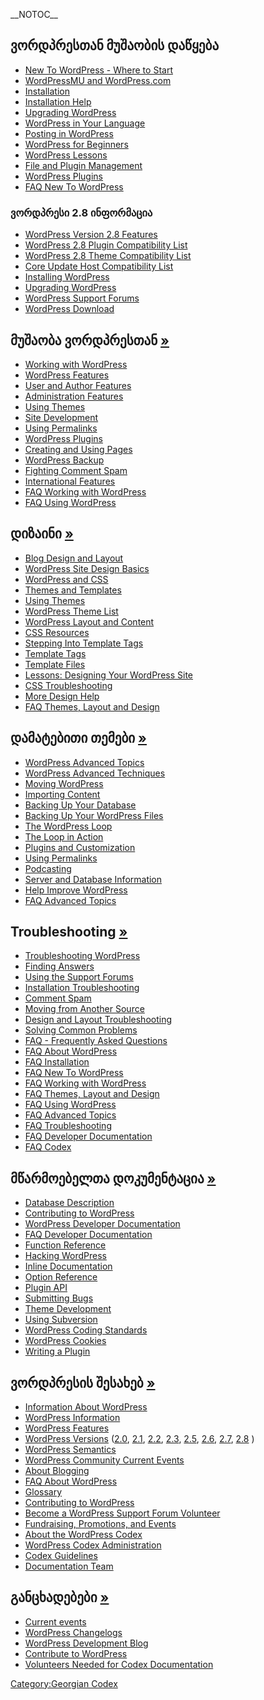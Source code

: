 {{Languages|
{{en}}
{{ar}}
{{bg}}
{{cs}}
{{de}}
{{es}}
{{fi}}
{{fr}}
{{he}}
{{hu}}
{{id}}
{{it}}
{{ja/top}}
{{ka}}
{{ko}}
{{lo}}
{{mya}}
{{nl}}
{{pl}}
{{pt}}
{{pt-br}} 
{{ru}}
{{ro}}
{{sk}}
{{sl}}
{{sq}}
{{sv}}
{{th}}
{{tr}}
{{vi}}
{{zh-cn| WordPress 官方中文文档}}
{{zh-tw}}
}}
__NOTOC__
<!--GETTING STARTED WITH WORDPRESS-->
==ვორდპრესთან მუშაობის დაწყება==

* [[New To WordPress - Where to Start]]
* [[WordPressMU|WordPressMU and WordPress.com]]
* [[Getting Started with WordPress#Installation|Installation]]
* [[Getting Started with WordPress#Installation Troubleshooting and Help|Installation Help]]
* [[Upgrading WordPress]]
* [[WordPress in Your Language]]
* [[Getting_Started_with_WordPress#Posting_in_WordPress|Posting in WordPress]]
* [[Getting_Started_with_WordPress#WordPress_for_Beginners|WordPress for Beginners]]
* [[WordPress Lessons]]
* [[Getting_Started_with_WordPress#File_and_Plugin_Management|File and Plugin Management]]
* [[Plugins|WordPress Plugins]]
* [[FAQ New To WordPress|FAQ New To WordPress]]

<!--WordPress 2.8 Information-->
===ვორდპრესი 2.8 ინფორმაცია===

* [[Version_2.8|WordPress Version 2.8 Features]]
* [[Plugins/Plugin_Compatibility/2.8|WordPress 2.8 Plugin Compatibility List]]
* [[Themes/Theme_Compatibility/2.8|WordPress 2.8 Theme Compatibility List]]
* [[Core_Update_Host_Compatibility|Core Update Host Compatibility List]]
* [[Installing WordPress]]
* [[Upgrading WordPress]]
* [http://wordpress.org/support/ WordPress Support Forums]
* [http://www.wordpress.org/download/ WordPress Download]
<!--commenting out WordPress 2.7 Information for now
===ვორდპრესი 2.7 ინფორმაცია===

* [[Version_2.7|WordPress Version 2.7 Features]]
* [[Plugins/Plugin_Compatibility/2.7|WordPress 2.7 Plugin Compatibility List]]
* [[Themes/Theme_Compatibility/2.7|WordPress 2.7 Theme Compatibility List]]
* [[Core_Update_Host_Compatibility|Core Update Host Compatibility List]]
* [[Migrating Plugins and Themes to 2.7]]
* [[Installing WordPress]]
* [[Upgrading WordPress]]
* [http://wordpress.org/support/ WordPress Support Forums]
* [http://www.wordpress.org/download/ WordPress Download]-->

<!--WORKING WITH WORDPRESS-->

==მუშაობა ვორდპრესთან [[Working with WordPress|&raquo;]]==

* [[Working with WordPress]]
* [[Working_with_WordPress#WordPress_Features|WordPress Features]]
* [[Working_with_WordPress#User_and_Author_Features|User and Author Features]]
* [[Working_with_WordPress#Administration_Features|Administration Features]]
* [[Using Themes]]
* [[Working_with_WordPress#Site_Development|Site Development]]
* [[Using Permalinks]]
* [[Plugins|WordPress Plugins]]
* [[Pages|Creating and Using Pages]]
* [[WordPress Backups|WordPress Backup]]
* [[Working_with_WordPress#Fighting_Comment_Spam|Fighting Comment Spam]]
* [[Working_with_WordPress#International_Features|International Features]]
* [[FAQ Working with WordPress|FAQ Working with WordPress]]
* [[FAQ Using WordPress|FAQ Using WordPress]]

<!--BLOG DESIGN AND LAYOUT-->
==დიზაინი [[Blog Design and Layout|&raquo;]]==

* [[Blog Design and Layout]]
* [[Blog_Design_and_Layout#Basics_of_WordPress_Site_Design|WordPress Site Design Basics]]
* [[Blog_Design_and_Layout#WordPress_and_CSS|WordPress and CSS]]
* [[Blog_Design_and_Layout#Themes_and_Templates|Themes and Templates]]
* [[Using Themes]]
* [[Using_Themes/Theme_List|WordPress Theme List]]
* [[Blog_Design_and_Layout#WordPress_Layout_and_Content|WordPress Layout and Content]]
* [[CSS#CSS_Resources|CSS Resources]]
* [[Stepping Into Template Tags]]
* [[Template Tags]]
* [[Templates|Template Files]]
* [[WordPress_Lessons#Designing_Your_WordPress_Site|Lessons: Designing Your WordPress Site]]
* [[Blog_Design_and_Layout#CSS_Troubleshooting|CSS Troubleshooting]]
* [[Blog_Design_and_Layout#Frequently_Requested_Design_Help|More Design Help]]
* [[FAQ Layout and Design|FAQ Themes, Layout and Design]]

<!--ADVANCED TOPICS-->

==დამატებითი თემები [[Advanced Topics|&raquo;]]==

* [[Advanced Topics|WordPress Advanced Topics]]
* [[Advanced_Topics#WordPress_Advanced_Techniques|WordPress Advanced Techniques]]
* [[Moving WordPress]]
* [[Importing Content]]
* [[Backing Up Your Database]]
* [[Backing Up Your WordPress Files]]
* [[The_Loop|The WordPress Loop]]
* [[The Loop in Action]]
* [[Advanced_Topics#WordPress_Plugins_and_Customization|Plugins and Customization]]
* [[Using Permalinks]]
* [[Podcasting]]
* [[Advanced_Topics#Server_and_Database_Information|Server and Database Information]]
* [[Advanced_Topics#Help_Improve_WordPress|Help Improve WordPress]]
* [[FAQ Advanced Topics|FAQ Advanced Topics]]

<!--TROUBLESHOOTING-->

==Troubleshooting [[Troubleshooting|&raquo;]]==

* [[Troubleshooting|Troubleshooting WordPress]]
* [[Troubleshooting#Finding_Answers|Finding Answers]]
* [[Using the Support Forums]]
* [[Troubleshooting#Installation_Problems|Installation Troubleshooting]]
* [[Troubleshooting#Comment_Spam|Comment Spam]]
* [[Troubleshooting#Installation_Problems|Moving from Another Source]]
* [[Troubleshooting#Design_and_Layout_Troubleshooting|Design and Layout Troubleshooting]]
* [[Troubleshooting#Solving_Common_Problems|Solving Common Problems]]
* [[FAQ|FAQ - Frequently Asked Questions]]
* [[FAQ About WordPress|FAQ About WordPress]]
* [[FAQ Installation|FAQ Installation]]  
* [[FAQ New To WordPress|FAQ New To WordPress]] 
* [[FAQ Working with WordPress|FAQ Working with WordPress]] 
* [[FAQ Layout and Design|FAQ Themes, Layout and Design]] 
* [[FAQ Using WordPress|FAQ Using WordPress]]
* [[FAQ Advanced Topics|FAQ Advanced Topics]]
* [[FAQ Troubleshooting|FAQ Troubleshooting]]
* [[FAQ Developer Documentation|FAQ Developer Documentation]] 
* [[FAQ Codex|FAQ Codex]]

<!--DEVELOPER DOCUMENTATION-->
==მწარმოებელთა დოკუმენტაცია [[Developer Documentation|&raquo;]]==

* [[Database Description]]
* [[Contributing_to_WordPress#Development_and_Testing|Contributing to WordPress]]
* [[Developer Documentation|WordPress Developer Documentation]]
* [[FAQ Developer Documentation]] 
* [[Function Reference]]
* [[Hacking WordPress]]
* [[Inline Documentation]]
* [[Option Reference]]
* [[Plugin API]]
* [[Submitting Bugs]]
* [[Theme Development]]
* [http://wordpress.org/download/svn/ Using Subversion]
* [[WordPress Coding Standards]] 
* [[WordPress Cookies]] 
* [[Writing a Plugin]]

<!--ABOUT WORDPRESS-->

==ვორდპრესის შესახებ [[About WordPress|&raquo;]]==

* [[About WordPress|Information About WordPress]]
* [[About WordPress#About_WordPress|WordPress Information]]
* [[WordPress Features]]
* [[WordPress Versions]] ([[Version_2.0|2.0]], [[Version_2.1|2.1]], [[Version_2.2|2.2]], [[Version_2.3|2.3]], [[Version_2.5|2.5]], [[Version_2.6|2.6]], [[Version_2.7|2.7]], [[Version_2.8|2.8]]  )
* [[WordPress Semantics]]
* [[Current_events|WordPress Community Current Events]]
* [[About WordPress#About_Blogging|About Blogging]]
* [[FAQ About WordPress|FAQ About WordPress]]
* [[Glossary]]
* [[Contributing to WordPress]]
* [[Support_Forum_Volunteers|Become a WordPress Support Forum Volunteer]]
* [[Fundraising and Promotions|Fundraising, Promotions, and Events]]
* [[Codex:About|About the WordPress Codex]]
* [[About WordPress#Codex_Administration|WordPress Codex Administration]]
* [[Codex:Guidelines|Codex Guidelines]]
* [[Documentation team|Documentation Team]]

<!--ANNOUNCEMENTS-->

==განცხადებები [[Current events|&raquo;]]==

* [[Current events]]
* [[:Category:Changelogs|WordPress Changelogs]]
* [http://wordpress.org/development/ WordPress Development Blog]
* [[Contributing to WordPress|Contribute to WordPress]]
* [[Codex:Contributing|Volunteers Needed for Codex Documentation]]

{{Browsebar}}

[[Category:Georgian Codex]]